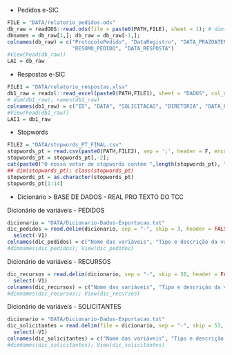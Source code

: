 <!--      
Essa Rotina é destinada a importação de dados do projeto de mineração de texto em pedidos via Sistema Eletrônico de Serviço de Informação ao Cidadão (e-SIC)
-->

- Pedidos e-SIC
```r
FILE = "DATA/relatorio_pedidos.ods"
db_raw = readODS::read.ods(file = paste0(PATH,FILE), sheet = 1); # dim(db_raw)
dbnames = db_raw[1,]; db_raw = db_raw[-1,]; 
colnames(db_raw) = c("ProtocoloPedido", "DataRegistro", "DATA_PRAZOATEND", "DESCRI_PEDIDO",
                     "RESUMO_PEDIDO", "DATA_RESPOSTA")
#View(head(db_raw))
LAI = db_raw
```

- Respostas e-SIC
```r
FILE1 = "DATA/relatorio_respostas.xlsx"
db1_raw = readxl::read_excel(paste0(PATH,FILE1), sheet = "DADOS", col_names = TRUE); 
# dim(db1_raw); names(db1_raw)
colnames(db1_raw) = c("ID", "DATA", "SOLICITACAO", "DIRETORIA", "DATA_RESPOSTA")
#View(head(db1_raw))
LAI1 = db1_raw
```

- Stopwords
```r
FILE2 = "DATA/stopwords_PT_FINAL.csv"
stopwords_pt = read.csv(paste0(PATH,FILE2), sep = ';', header = F, encoding = "UTF-8")
stopwords_pt = stopwords_pt[,-2]; 
cat(paste0("O nosso vetor de stopwords contém ",length(stopwords_pt), " palavras únicas"))
## dim(stopwords_pt); class(stopwords_pt)
stopwords_pt = as.character(stopwords_pt)
stopwords_pt[1:14]
```

- Dicionário
> BASE DE DADOS - REAL PRO TEXTO DO TCC

Dicionário de variáveis - PEDIDOS
```r
dicionario = "DATA/Dicionario-Dados-Exportacao.txt"
dic_pedidos = read.delim(dicionario, sep = "-", skip = 3, header = FALSE, nrows = 21) %>%
  select(-V1)
colnames(dic_pedidos) = c("Nome das variáveis", "Tipo e descrição da variável")
#dimnames(dic_pedidos); View(dic_pedidos)
```

Dicionário de variáveis - RECURSOS
```r
dic_recursos = read.delim(dicionario, sep = "-", skip = 30, header = FALSE, nrows = 17) %>%
  select(-V1)
colnames(dic_recursos) = c("Nome das variáveis", "Tipo e descrição da variável")
#dimnames(dic_recursos); View(dic_recursos)
```

Dicionário de variáveis - SOLICITANTES
```r
dicionario = "DATA/Dicionario-Dados-Exportacao.txt"
dic_solicitantes = read.delim(file = dicionario, sep = "-", skip = 53, header = FALSE, nrows = 10) %>%
  select(-V1)
colnames(dic_solicitantes) = c("Nome das variáveis", "Tipo e descrição da variável")
#dimnames(dic_solicitantes); View(dic_solicitantes)
```

